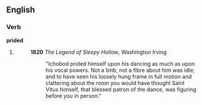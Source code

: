 ==English==
===Verb===
'''prided'''

#{{past of|[[pride]]}}
#: '''1820''' ''The Legend of Sleepy Hollow'', Washington Irving
#::"Ichobod prided himself upon his dancing as much as upon his vocal powers. Not a limb, not a fibre about him was idle; and to have seen his loosely hung frame in full motion and clattering about the room you would have thought Saint Vitus himself, that blessed patron of the dance, was figuring before you in person."